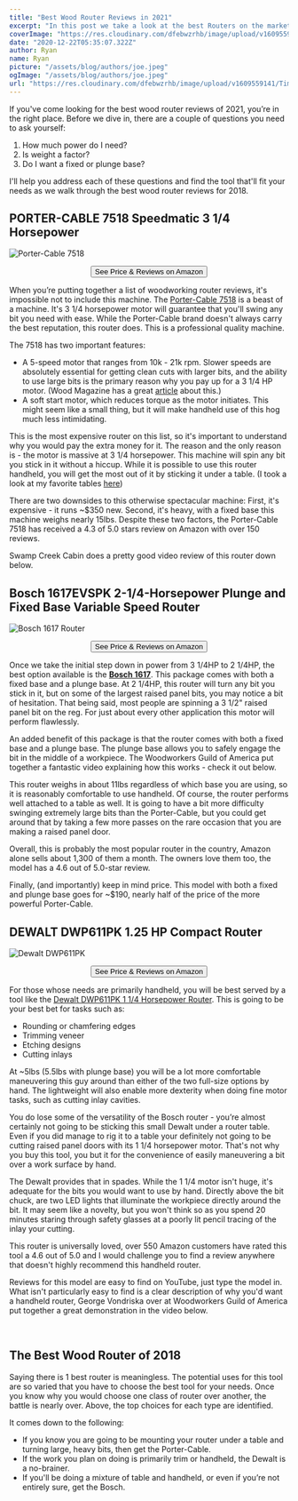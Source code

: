 ```yaml
---
title: "Best Wood Router Reviews in 2021"
excerpt: "In this post we take a look at the best Routers on the market in 2021.  A router is a great addition to you woodworking toolkit and can take your production to the next level."
coverImage: "https://res.cloudinary.com/dfebwzrhb/image/upload/v1609559141/TimberTools/Dewalt-Router.jpg"
date: "2020-12-22T05:35:07.322Z"
author: Ryan
name: Ryan
picture: "/assets/blog/authors/joe.jpeg"
ogImage: "/assets/blog/authors/joe.jpeg"
url: "https://res.cloudinary.com/dfebwzrhb/image/upload/v1609559141/TimberTools/Dewalt-Router.jpg"
---
```


If you've come looking for the best wood router reviews of 2021, you’re in the right place. Before we dive in, there are a couple of questions you need to ask yourself:

1.  How much power do I need?
2.  Is weight a factor?
3.  Do I want a fixed or plunge base?

I'll help you address each of these questions and find the tool that'll fit your needs as we walk through the best wood router reviews for 2018.

## PORTER-CABLE 7518 Speedmatic 3 1/4 Horsepower

![Porter-Cable 7518](https://res.cloudinary.com/dfebwzrhb/image/upload/v1609559141/TimberTools/Porter-Cable-7518.jpg)

<div style="width: 100%; text-align: center">
  <a href="https://amzn.to/2piJn3R">
    <button class="button">See Price & Reviews on Amazon</button>
  </a>
</div>

When you’re putting together a list of woodworking router reviews, it's impossible not to include this machine. The [Porter-Cable 7518](https://amzn.to/2piJn3R) is a beast of a machine. It's 3 1/4 horsepower motor will guarantee that you'll swing any bit you need with ease. While the Porter-Cable brand doesn't always carry the best reputation, this router does. This is a professional quality machine.

The 7518 has two important features:

- A 5-speed motor that ranges from 10k - 21k rpm. Slower speeds are absolutely essential for getting clean cuts with larger bits, and the ability to use large bits is the primary reason why you pay up for a 3 1/4 HP motor. (Wood Magazine has a great [article](http://www.woodmagazine.com/woodworking-tips/techniques/routing/speed) about this.)
- A soft start motor, which reduces torque as the motor initiates. This might seem like a small thing, but it will make handheld use of this hog much less intimidating.

This is the most expensive router on this list, so it's important to understand why you would pay the extra money for it. The reason and the only reason is - the motor is massive at 3 1/4 horsepower. This machine will spin any bit you stick in it without a hiccup. While it is possible to use this router handheld, you will get the most out of it by sticking it under a table. (I took a look at my favorite tables [here](https://www.timberandtools.com/the-best-router-tables-available-in-2017/))

There are two downsides to this otherwise spectacular machine: First, it's expensive - it runs ~$350 new. Second, it's heavy, with a fixed base this machine weighs nearly 15lbs. Despite these two factors, the Porter-Cable 7518 has received a 4.3 of 5.0 stars review on Amazon with over 150 reviews.

Swamp Creek Cabin does a pretty good video review of this router down below.

## Bosch 1617EVSPK 2-1/4-Horsepower Plunge and Fixed Base Variable Speed Router

![Bosch 1617 Router](https://res.cloudinary.com/dfebwzrhb/image/upload/v1609559141/TimberTools/Bosch-Router.jpg)

<div style="width: 100%; text-align: center">
  <a href="https://amzn.to/2oUhVwo">
    <button class="button">See Price & Reviews on Amazon</button>
  </a>
</div>

Once we take the initial step down in power from 3 1/4HP to 2 1/4HP, the best option available is the **[Bosch 1617](https://amzn.to/2oUhVwo)**. This package comes with both a fixed base and a plunge base. At 2 1/4HP, this router will turn any bit you stick in it, but on some of the largest raised panel bits, you may notice a bit of hesitation. That being said, most people are spinning a 3 1/2" raised panel bit on the reg. For just about every other application this motor will perform flawlessly.

​An added benefit of this package is that the router comes with both a fixed base and a plunge base. The plunge base allows you to safely engage the bit in the middle of a workpiece. The Woodworkers Guild of America put together a fantastic video explaining how this works - check it out below.

This router weighs in about 11lbs regardless of which base you are using, so it is reasonably comfortable to use handheld. Of course, the router performs well attached to a table as well. It is going to have a bit more difficulty swinging extremely large bits than the Porter-Cable, but you could get around that by taking a few more passes on the rare occasion that you are making a raised panel door.

Overall, this is probably the most popular router in the country, Amazon alone sells about 1,300 of them a month. The owners love them too, the model has a 4.6 out of 5.0-star review.​

Finally, (and importantly) keep in mind price. This model with both a fixed and plunge base goes for ~$190, nearly half of the price of the more powerful Porter-Cable.​

## DEWALT DWP611PK 1.25 HP Compact Router

![Dewalt DWP611PK](https://res.cloudinary.com/dfebwzrhb/image/upload/v1609559141/TimberTools/Dewalt-DWP611PK.jpg)

<div style="width: 100%; text-align: center">
  <a href="https://amzn.to/2oWA4a9">
    <button class="button">See Price & Reviews on Amazon</button>
  </a>
</div>

For those whose needs are primarily handheld, you will be best served by a tool like the [D﻿﻿﻿ewalt﻿﻿ DWP611PK 1 1/4 Horsepower Router](https://amzn.to/2oWA4a9)[](https://www.amazon.com/DEWALT-DWP611-Torque-Variable-Compact/dp/B0048EFUV8/ref=sr_1_3?s=hi&ie=UTF8&qid=1489632770&sr=1-3&keywords=handheld+router). This is going to be your best bet for tasks such as:

- Rounding or chamfering edges
- Trimming veneer
- Etching designs
- Cutting inlays​

At ~5lbs (5.5lbs with plunge base) you will be a lot more comfortable maneuvering this guy around than either of the two full-size options by hand. The lightweight will also enable more dexterity when doing fine motor tasks, such as cutting inlay cavities.

You do lose some of the versatility of the Bosch router - you’re almost certainly not going to be sticking this small Dewalt under a router table. Even if you did manage to rig it to a table your definitely not going to be cutting raised panel doors with its 1 1/4 horsepower motor. That's not why you buy this tool, you but it for the convenience of easily maneuvering a bit over a work surface by hand.

The Dewalt provides that in spades. While the 1 1/4 motor isn't huge, it's adequate for the bits you would want to use by hand. Directly above the bit chuck, are two LED lights that illuminate the workpiece directly around the bit. ​It may seem like a novelty, but you won't think so as you spend 20 minutes staring through safety glasses at a poorly lit pencil tracing of the inlay your cutting.

This router is universally loved, over 550 Amazon customers have rated this tool a 4.6 out of 5.0 and I would challenge you to find a review anywhere that doesn't highly recommend this handheld router.

Reviews for this model are easy to find on YouTube, just type the model in. What isn't particularly easy to find is a clear description of why you'd want a handheld router, George Vondriska over at Woodworkers Guild of America put together a great demonstration in the video below.

​

## The Best Wood Router of 2018

Saying there is 1 best router is meaningless. The potential uses for this tool are so varied that you have to choose the best tool for your needs. Once you know why you would choose one class of router over another, the battle is nearly over. Above, the top choices for each type are identified.

​It comes down to the following:

- If you know you are going to be mounting your router under a table and turning large, heavy bits, then get the Porter-Cable.
- If the work you plan on doing is primarily trim or handheld, the Dewalt is a no-brainer.
- If you'll be doing a mixture of table and handheld, or even if you’re not entirely sure, get the Bosch.
